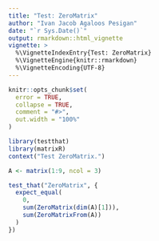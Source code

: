 ```yaml
---
title: "Test: ZeroMatrix"
author: "Ivan Jacob Agaloos Pesigan"
date: "`r Sys.Date()`"
output: rmarkdown::html_vignette
vignette: >
  %\VignetteIndexEntry{Test: ZeroMatrix}
  %\VignetteEngine{knitr::rmarkdown}
  %\VignetteEncoding{UTF-8}
---
```



```r
knitr::opts_chunk$set(
  error = TRUE,
  collapse = TRUE,
  comment = "#>",
  out.width = "100%"
)
```



```r
library(testthat)
library(matrixR)
context("Test ZeroMatrix.")
```



```r
A <- matrix(1:9, ncol = 3)
```



```r
test_that("ZeroMatrix", {
  expect_equal(
    0,
    sum(ZeroMatrix(dim(A)[1])),
    sum(ZeroMatrixFrom(A))
  )
})
```

